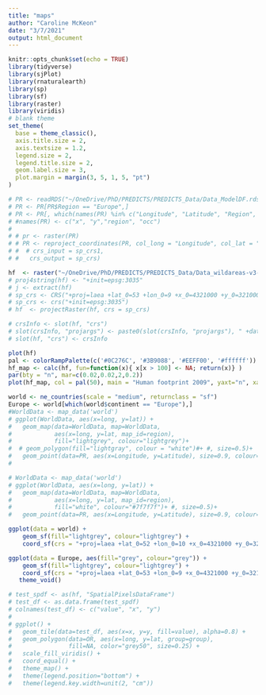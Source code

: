 ```yaml
---
title: "maps"
author: "Caroline McKeon"
date: "3/7/2021"
output: html_document
---
```


```r
knitr::opts_chunk$set(echo = TRUE)
library(tidyverse)
library(sjPlot)
library(rnaturalearth)
library(sp)
library(sf)
library(raster)
library(viridis)
# blank theme
set_theme(
  base = theme_classic(),
  axis.title.size = 2,
  axis.textsize = 1.2,
  legend.size = 2,
  legend.title.size = 2,
  geom.label.size = 3,
  plot.margin = margin(3, 5, 1, 5, "pt")
)
```


```r
# PR <- readRDS("~/OneDrive/PhD/PREDICTS/PREDICTS_Data/Data_ModelDF.rds")
# PR <- PR[PR$Region == "Europe",]
# PR <- PR[, which(names(PR) %in% c("Longitude", "Latitude", "Region", "Diversity_metric"))]
# #names(PR) <- c("x", "y","region", "occ")
# 
# # pr <- raster(PR)
# # PR <- reproject_coordinates(PR, col_long = "Longitude", col_lat = "Latitude",
# #  # crs_input = sp_crs1, 
# #   crs_output = sp_crs)

hf  <- raster("~/OneDrive/PhD/PREDICTS/PREDICTS_Data/Data_wildareas-v3-2009-human-footprint-geotiff/wildareas-v3-2009-human-footprint.tif")
# proj4string(hf) <- "+init=epsg:3035"
# j <- extract(hf)
# sp_crs <- CRS("+proj=laea +lat_0=53 +lon_0=9 +x_0=4321000 +y_0=3210000 +ellps=GRS80 +no_defs ")
# sp_crs <- crs("+init=epsg:3035")
# hf  <- projectRaster(hf, crs = sp_crs)

# crsInfo <- slot(hf, "crs")
# slot(crsInfo, "projargs") <- paste0(slot(crsInfo, "projargs"), " +datum=GRS80")
# slot(hf, "crs") <- crsInfo

plot(hf)
pal <- colorRampPalette(c('#0C276C', '#3B9088', '#EEFF00', '#ffffff'))
hf_map <- calc(hf, fun=function(x){ x[x > 100] <- NA; return(x)} )
par(bty = "n", mar=c(0.02,0.02,2,0.2))
plot(hf_map, col = pal(50), main = "Human footprint 2009", yaxt="n", xaxt="n")


```

```r
world <- ne_countries(scale = "medium", returnclass = "sf")
Europe <- world[which(world$continent == "Europe"),]
#WorldData <- map_data('world')
# ggplot(WorldData, aes(x=long, y=lat)) +
#   geom_map(data=WorldData, map=WorldData,
#            aes(x=long, y=lat, map_id=region),
#            fill="lightgrey", colour="lightgrey")+
#  # geom_polygon(fill="lightgray", colour = "white")#+ #, size=0.5)+
#   geom_point(data=PR, aes(x=Longitude, y=Latitude), size=0.9, colour="red")
# 


```
```r
# WorldData <- map_data('world')
# ggplot(WorldData, aes(x=long, y=lat)) +
#   geom_map(data=WorldData, map=WorldData,
#            aes(x=long, y=lat, map_id=region),
#            fill="white", colour="#7f7f7f")+ #, size=0.5)+
#   geom_point(data=PR, aes(x=Longitude, y=Latitude), size=0.9, colour="red")

```


```r
ggplot(data = world) +
    geom_sf(fill="lightgrey", colour="lightgrey") +
    coord_sf(crs = "+proj=laea +lat_0=52 +lon_0=10 +x_0=4321000 +y_0=3210000 +ellps=GRS80  +units=m +no_defs")

ggplot(data = Europe, aes(fill="grey", colour="grey")) +
    geom_sf(fill="lightgrey", colour="lightgrey") +
    coord_sf(crs = "+proj=laea +lat_0=53 +lon_0=9 +x_0=4321000 +y_0=3210000 +ellps=GRS80 +towgs84=0,0,0,0,0,0,0 +units=m +no_defs ") +
   theme_void()
```



```r
# test_spdf <- as(hf, "SpatialPixelsDataFrame")
# test_df <- as.data.frame(test_spdf)
# colnames(test_df) <- c("value", "x", "y")
# 
# ggplot() +  
#   geom_tile(data=test_df, aes(x=x, y=y, fill=value), alpha=0.8) + 
#   geom_polygon(data=OR, aes(x=long, y=lat, group=group), 
#                fill=NA, color="grey50", size=0.25) +
#   scale_fill_viridis() +
#   coord_equal() +
#   theme_map() +
#   theme(legend.position="bottom") +
#   theme(legend.key.width=unit(2, "cm"))
```










